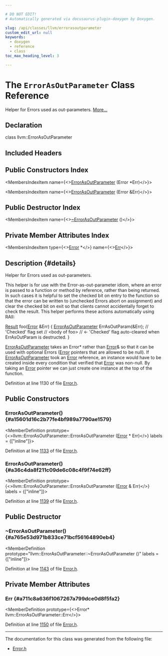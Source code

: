 ```yaml
---

# DO NOT EDIT!
# Automatically generated via docusaurus-plugin-doxygen by Doxygen.

slug: /api/classes/llvm/errorasoutparameter
custom_edit_url: null
keywords:
  - doxygen
  - reference
  - class
toc_max_heading_level: 3

---
```





# The `ErrorAsOutParameter` Class Reference

<DoxygenPage pluginConfig={pluginConfig}>

Helper for Errors used as out-parameters. <a href="#details">More...</a>

## Declaration

<CodeBlock>class llvm::ErrorAsOutParameter</CodeBlock>

## Included Headers

<IncludesList>
<IncludesListItem
  filePath="llvm/Support/Error.h"
  permalink="/docs/api/files/include/include/llvm/include/llvm/support/error-h"
  isLocal="true" />
</IncludesList>

## Public Constructors Index

<MembersIndex>

<MembersIndexItem
  name={<><a href="#a15601d16c2b77fe4bf989a7790ae1579">ErrorAsOutParameter</a> (Error &#42;Err)</>}>
</MembersIndexItem>

<MembersIndexItem
  name={<><a href="#a36c4da8f211c09de6c08c4f9f74e62ff">ErrorAsOutParameter</a> (Error &amp;Err)</>}>
</MembersIndexItem>

</MembersIndex>

## Public Destructor Index

<MembersIndex>

<MembersIndexItem
  name={<><a href="#a765e53d971b833ce71bcf56164890eb4">~ErrorAsOutParameter</a> ()</>}>
</MembersIndexItem>

</MembersIndex>

## Private Member Attributes Index

<MembersIndex>

<MembersIndexItem
  type={<><a href="/docs/api/classes/llvm/error">Error</a> &#42;</>}
  name={<><a href="#a711c8a636f1067267a799dce0d8f5fa2">Err</a></>}>
</MembersIndexItem>

</MembersIndex>

## Description {#details}

Helper for Errors used as out-parameters.

This helper is for use with the Error-as-out-parameter idiom, where an error is passed to a function or method by reference, rather than being returned. In such cases it is helpful to set the checked bit on entry to the function so that the error can be written to (unchecked Errors abort on assignment) and clear the checked bit on exit so that clients cannot accidentally forget to check the result. This helper performs these actions automatically using RAII:


<ProgramListing extension="cpp">

<CodeLine><Highlight kind="normal"><a href="/docs/api/namespaces/llvm/ms-demangle/#afb795990ffc0cb7321e7d1eacc246324a8eea62084ca7e541d918e823422bd82e">Result</a> foo(<a href="/docs/api/namespaces/llvm/#ac226f3d2b9ca090171a8e0a8cb92c343a902b0d55fddef6f8d651fe1035b7d4bd">Error</a> &amp;Err) &#123;</Highlight></CodeLine>
<CodeLine><Highlight kind="normal">  <a href="#a15601d16c2b77fe4bf989a7790ae1579">ErrorAsOutParameter</a> ErrAsOutParam(&amp;Err); </Highlight><Highlight kind="comment">// &#39;Checked&#39; flag set</Highlight><Highlight kind="normal"></Highlight></CodeLine>
<CodeLine><Highlight kind="normal">  </Highlight><Highlight kind="comment">// &lt;body of foo&gt;</Highlight><Highlight kind="normal"></Highlight></CodeLine>
<CodeLine><Highlight kind="normal">  </Highlight><Highlight kind="comment">// &lt;- &#39;Checked&#39; flag auto-cleared when ErrAsOutParam is destructed.</Highlight><Highlight kind="normal"></Highlight></CodeLine>
<CodeLine><Highlight kind="normal">&#125;</Highlight></CodeLine>

</ProgramListing>

<a href="/docs/api/classes/llvm/errorasoutparameter">ErrorAsOutParameter</a> takes an Error&#42; rather than <a href="/docs/api/classes/llvm/error">Error</a>&amp; so that it can be used with optional Errors (<a href="/docs/api/classes/llvm/error">Error</a> pointers that are allowed to be null). If <a href="/docs/api/classes/llvm/errorasoutparameter">ErrorAsOutParameter</a> took an <a href="/docs/api/classes/llvm/error">Error</a> reference, an instance would have to be created inside every condition that verified that <a href="/docs/api/classes/llvm/error">Error</a> was non-null. By taking an <a href="/docs/api/classes/llvm/error">Error</a> pointer we can just create one instance at the top of the function.

Definition at line 1130 of file <a href="/docs/api/files/include/include/llvm/include/llvm/support/error-h">Error.h</a>.

<SectionDefinition>

## Public Constructors

### ErrorAsOutParameter() {#a15601d16c2b77fe4bf989a7790ae1579}

<MemberDefinition
  prototype={<>llvm::ErrorAsOutParameter::ErrorAsOutParameter (<a href="/docs/api/classes/llvm/error">Error</a> &#42; Err)</>}
  labels = {["inline"]}>

Definition at line <a href="/docs/api/files/include/include/llvm/include/llvm/support/error-h/#l01133">1133</a> of file <a href="/docs/api/files/include/include/llvm/include/llvm/support/error-h">Error.h</a>.
</MemberDefinition>

### ErrorAsOutParameter() {#a36c4da8f211c09de6c08c4f9f74e62ff}

<MemberDefinition
  prototype={<>llvm::ErrorAsOutParameter::ErrorAsOutParameter (<a href="/docs/api/classes/llvm/error">Error</a> &amp; Err)</>}
  labels = {["inline"]}>

Definition at line <a href="/docs/api/files/include/include/llvm/include/llvm/support/error-h/#l01139">1139</a> of file <a href="/docs/api/files/include/include/llvm/include/llvm/support/error-h">Error.h</a>.
</MemberDefinition>

</SectionDefinition>

<SectionDefinition>

## Public Destructor

### ~ErrorAsOutParameter() {#a765e53d971b833ce71bcf56164890eb4}

<MemberDefinition
  prototype="llvm::ErrorAsOutParameter::~ErrorAsOutParameter ()"
  labels = {["inline"]}>

Definition at line <a href="/docs/api/files/include/include/llvm/include/llvm/support/error-h/#l01143">1143</a> of file <a href="/docs/api/files/include/include/llvm/include/llvm/support/error-h">Error.h</a>.
</MemberDefinition>

</SectionDefinition>

<SectionDefinition>

## Private Member Attributes

### Err {#a711c8a636f1067267a799dce0d8f5fa2}

<MemberDefinition
  prototype={<>Error&#42; llvm::ErrorAsOutParameter::Err</>}>

Definition at line <a href="/docs/api/files/include/include/llvm/include/llvm/support/error-h/#l01150">1150</a> of file <a href="/docs/api/files/include/include/llvm/include/llvm/support/error-h">Error.h</a>.
</MemberDefinition>

</SectionDefinition>

<hr/>

The documentation for this class was generated from the following file:

<ul>
<li><a href="/docs/api/files/include/include/llvm/include/llvm/support/error-h">Error.h</a></li>
</ul>

</DoxygenPage>

